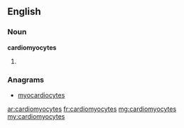 ==English==

===Noun===
'''cardiomyocytes'''

# {{plural of|cardiomyocyte}}

===Anagrams===
* [[myocardiocytes#English|myocardiocytes]]

[[ar:cardiomyocytes]]
[[fr:cardiomyocytes]]
[[mg:cardiomyocytes]]
[[my:cardiomyocytes]]